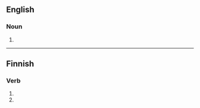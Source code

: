 ==English==

===Noun===
{{en-noun|pukeko}}
# {{alternative spelling of|pūkeko}}
----
==Finnish==

===Verb===
{{head|fi|verb form}}

# {{fi-form of|pukea|type=verb|pr=third-person|pl=singular|mood=imperative|tense=present connegative}}
# {{fi-form of|pukea|type=verb|pl=plural|mood=imperative|tense=present connegative}}